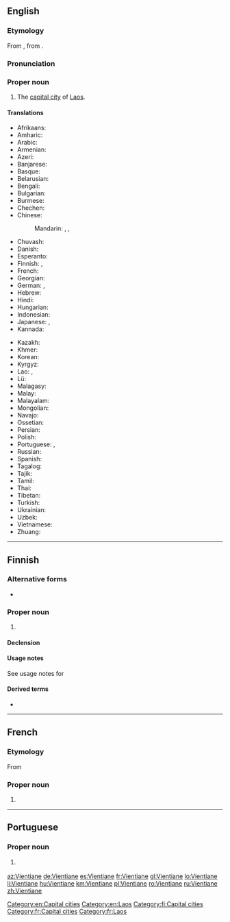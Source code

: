 ==English==
{{wikipedia}}

===Etymology===
From {{etyl|fr|en}} {{m|fr|Vientiane}}, from {{etyl|lo|en}} {{m|lo|ວຽງຈັນ|tr=wīangchan}}.

===Pronunciation===
{{rfp|lang=en}}

===Proper noun===
{{en-proper noun}}

# The [[capital city]] of [[Laos]].

====Translations====
{{trans-top|capital of Laos}}
* Afrikaans: {{t|af|Vientiane}}
* Amharic: {{t|am|ቭየንትዬን|sc=Ethi}}
* Arabic: {{t|ar|فِيَانْتِيَان|m|tr=fiyantiyān}}
* Armenian: {{t|hy|Վիենտյան}}
* Azeri: {{t|az|Vyentyan}}
* Banjarese: {{t|bjn|Wiangcan}}
* Basque: {{t|eu|Vientian}}
* Belarusian: {{t|be|Віенцья́н|m}}
* Bengali: {{t|bn|ভিয়েনতিয়েন|sc=Beng}}
* Bulgarian: {{t|bg|Виентя́н|m}}
* Burmese: {{t|my|ဗီယင်ကျန်း|sc=Mymr}}
* Chechen: {{t|ce|Вьентьян|sc=Cyrl}}
* Chinese:
*: Mandarin: {{t+|cmn|萬象|sc=Hani}}, {{t+|cmn|万象|tr=Wànxiàng|sc=Hani}}, {{qualifier|Taiwan}} {{t+|cmn|永珍|tr=Yǒngzhēn|sc=Hani}}
* Chuvash: {{t|cv|Вьентьян|sc=Cyrl}}
* Danish: {{t|da|Vientiane}}
* Esperanto: {{t|eo|Vjentiano}}
* Finnish: {{t|fi|Vientiane}}, {{t|fi|Viangchan}}
* French: {{t+|fr|Vientiane}}
* Georgian: {{t|ka|ვიენტიანი|sc=Geor}}
* German: {{t+|de|Vientiane|n}}, {{t|de|Vieng Chan|n}}
* Hebrew: {{t|he|ויינטיאן}}
* Hindi: {{t|hi|विनतिएन|tr=vinti'ēn}}
* Hungarian: {{t|hu|Vientián}}
* Indonesian: {{t|id|Vientiane}}
* Japanese: {{t|ja|ビエンチャン|tr=Bienchan}}, {{t|ja|ヴィエンチャン|tr=Vienchan}}
* Kannada: {{t|kn|ವಿಯೆನ್ ಟಿಯೇನ್|sc=Knda}}
{{trans-mid}}
* Kazakh: {{t|kk|Вьентьян|sc=Cyrl}}
* Khmer: {{t|km|វៀងច័ន្ទន៍|tr=wiang jan|sc=Khmr}}
* Korean: {{t+|ko|비엔티안|sc=Hang}}
* Kyrgyz: {{t|ky|Вьентьян|sc=Cyrl}}
* Lao: {{t|lo|ວຽງຈັນ|tr=wīangchan|sc=Laoo}}, {{t|lo|ຈັນ}}
* Lü: {{t|khb|ᦵᦞᧂᦶᦈᧃ}}
* Malagasy: {{t|mg|Vientiane}}
* Malay: {{t|ms|Vientiane}}
* Malayalam: {{t|ml|വിയന്റിയൻ|sc=Mlym}}
* Mongolian: {{t|mn|Вьентьян|sc=Cyrl}}
* Navajo: {{t|nv|Biʼang Chang}}
* Ossetian: {{t|os|Вьентьян}}
* Persian: {{t|fa|وینتیان|tr=ventiân}}
* Polish: {{t+|pl|Wientian|m}}
* Portuguese: {{t|pt|Vienciana|f}} {{qualifier|Portugal}}, {{t|pt|Vientiane|f}} {{qualifier|Brazil}}
* Russian: {{t+|ru|Вьентья́н|m}}
* Spanish: {{t+|es|Vientián|m}}
* Tagalog: {{t|tl|Vientiane}}
* Tajik: {{t|tg|Вентян|sc=Cyrl}}
* Tamil: {{t|ta|வியஞ்சான்}}
* Thai: {{t+|th|เวียงจันทน์|tr=wiang jan}}
* Tibetan: {{t|bo|ཝིན་ཆིའང་|sc=Tibt}}
* Turkish: {{t|tr|Vientiane}}
* Ukrainian: {{t|uk|В'єнтья́н|m}}
* Uzbek: {{t|uz|Ventyan}}
* Vietnamese: {{t|vi|Viêng Chăn}}
* Zhuang: {{t|za|Fanhyiengh}}
{{trans-bottom}}

[[Category:en:Capital cities]]
[[Category:en:Laos]]

----

==Finnish==

===Alternative forms===
* {{l|fi|Viangchan}}

===Proper noun===
{{fi-noun|proper=true}}

# {{l|en|Vientiane}} {{gloss|capital of Laos}}

====Declension====
{{fi-decl-nalle|n=sg|Vientian|||a}}

====Usage notes====
See usage notes for {{m|fi|Viangchan}}

====Derived terms====
* {{l|fi|vientianelainen}}

[[Category:fi:Capital cities]]

----

==French==

===Etymology===
From {{etyl|lo|fr}} {{m|lo|ວຽງຈັນ|tr=wīangchan}}

===Proper noun===
{{fr-proper noun}}

# {{l|en|Vientiane}}

[[Category:fr:Capital cities]]
[[Category:fr:Laos]]

----

==Portuguese==

===Proper noun===
{{pt-proper noun|f}}

# {{lb|pt|Brazil}} {{alternative form of|Vienciana|lang=pt}}

[[az:Vientiane]]
[[de:Vientiane]]
[[es:Vientiane]]
[[fr:Vientiane]]
[[gl:Vientiane]]
[[lo:Vientiane]]
[[li:Vientiane]]
[[hu:Vientiane]]
[[km:Vientiane]]
[[pl:Vientiane]]
[[ro:Vientiane]]
[[ru:Vientiane]]
[[zh:Vientiane]]